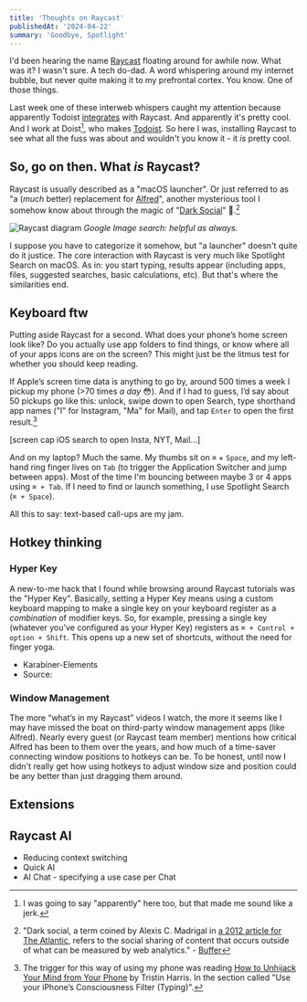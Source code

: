 ```yaml
---
title: 'Thoughts on Raycast'
publishedAt: '2024-04-22'
summary: 'Goodbye, Spotlight'
---
```


I'd been hearing the name [Raycast](https://www.raycast.com/) floating around for awhile now. What was it? I wasn't sure. A tech do-dad. A word whispering around my internet bubble, but never quite making it to my prefrontal cortex. You know. One of those things.

Last week one of these interweb whispers caught my attention because apparently Todoist [integrates](https://todoist.com/integrations/apps/raycast) with Raycast. And apparently it's pretty cool. And I work at Doist[^1], who makes [Todoist](https://todoist.com/home). So here I was, installing Raycast to see what all the fuss was about and wouldn't you know it - it *is* pretty cool.

[^1]: I was going to say "apparently" here too, but that made me sound like a jerk.

## So, go on then. What *is* Raycast? 
Raycast is usually described as a "macOS launcher". Or just referred to as "a (*much* better) replacement for [Alfred](https://www.alfredapp.com/)", another mysterious tool I somehow know about through the magic of "[Dark Social](https://buffer.com/resources/dark-social/)" 👻.[^2]

![Raycast diagram](https://assets.jonm.cc/images/raycast-diagram.png)
*Google Image search: helpful as always.*

[^2]: "Dark social, a term coined by Alexis C. Madrigal in [a 2012 article for The Atlantic](https://www.theatlantic.com/technology/archive/2012/10/dark-social-we-have-the-whole-history-of-the-web-wrong/263523/), refers to the social sharing of content that occurs outside of what can be measured by web analytics." - [Buffer](https://buffer.com/resources/dark-social/)

I suppose you have to categorize it somehow, but "a launcher" doesn't quite do it justice. The core interaction with Raycast is very much like Spotlight Search on macOS. As in: you start typing, results appear (including apps, files, suggested searches, basic calculations, etc). But that's where the similarities end.

## Keyboard ftw
Putting aside Raycast for a second. What does your phone’s home screen look like? Do you actually use app folders to find things, or know where all of your apps icons are on the screen? This might just be the litmus test for whether you should keep reading.

If Apple’s screen time data is anything to go by, around 500 times a week I pickup my phone (>70 times *a day* 😳). And if I had to guess, I’d say about 50 pickups go like this: unlock, swipe down to open Search, type shorthand app names ("I" for Instagram, "Ma" for Mail), and tap `Enter` to open the first result.[^3]

[^3]: The trigger for this way of using my phone was reading [How to Unhijack Your Mind from Your Phone](https://medium.com/thrive-global/distracted-in-2016-reboot-your-phone-with-mindfulness-9f4c8ad46538) by Tristin Harris. In the section called "Use your iPhone’s Consciousness Filter (Typing)".   

[screen cap iOS search to open Insta, NYT, Mail…]

And on my laptop? Much the same. My thumbs sit on `⌘` + `Space`, and my left-hand ring finger lives on `Tab` (to trigger the Application Switcher and jump between apps). Most of the time I'm bouncing between maybe 3 or 4 apps using `⌘ + Tab`. If I need to find or launch something, I use Spotlight Search (`⌘ + Space`).

All this to say: text-based call-ups are my jam.

## Hotkey thinking

### Hyper Key 
A new-to-me hack that I found while browsing around Raycast tutorials was the "Hyper Key". Basically, setting a Hyper Key means using a custom keyboard mapping to make a single key on your keyboard register as a *combination* of modifier keys. So, for example, pressing a single key (whatever you've configured as your Hyper Key) registers as `⌘ + Control + option + Shift`. This opens up a new set of shortcuts, without the need for finger yoga.

- Karabiner-Elements
- Source: 

### Window Management
The more “what’s in my Raycast” videos I watch, the more it seems like I may have missed the boat on third-party window management apps (like Alfred). Nearly every guest (or Raycast team member) mentions how critical Alfred has been to them over the years, and how much of a time-saver connecting window positions to hotkeys can be. To be honest, until now I didn't really get how using hotkeys to adjust window size and position could be any better than just dragging them around.


## Extensions

## Raycast AI

- Reducing context switching
- Quick AI
- AI Chat - specifying a use case per Chat